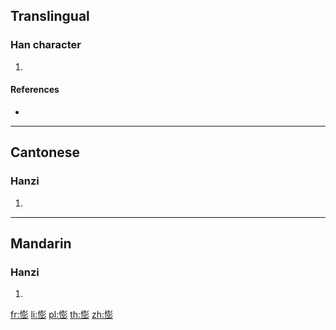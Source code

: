 {{character info/new}}
==Translingual==

===Han character===
{{Han char|rn=61|rad=心|as=12|sn=15|four=92022|canj=PGTH|ids=⿰忄彭}}

# {{defn|Han|sort=心12}}

====References====
* {{Han ref|kx=0402.010|dkj=11194|hdz=42353.020|uh=6189|ud=24969|bh=E57E|bd=58750}}

----

==Cantonese==

===Hanzi===
{{yue-hanzi|jyut=[[paang4]]|y=paang4}}

# {{defn|lang=yue|sort=心12}}

----

==Mandarin==

===Hanzi===
{{cmn-hanzi|pin=[[péng]] ([[peng2]])|wg=p'eng<sup>2</sup>}}

# {{defn|lang=cmn|sort=心12}}

[[fr:憉]]
[[li:憉]]
[[pl:憉]]
[[th:憉]]
[[zh:憉]]